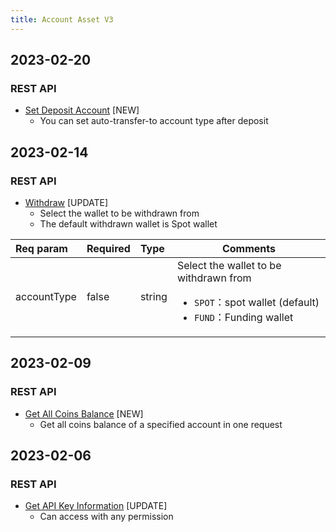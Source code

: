 ```yaml
---
title: Account Asset V3
---
```

## 2023-02-20
### REST API
* [Set Deposit Account](../account-asset/set-deposit-acct) [NEW]
    * You can set auto-transfer-to account type after deposit

## 2023-02-14
### REST API
* [Withdraw](../account-asset/withdraw) [UPDATE]
    * Select the wallet to be withdrawn from
    * The default withdrawn wallet is Spot wallet

| Req param | Required | Type | Comments|
|:----- |:-------|:-----|------ |
|accountType|false|string |Select the wallet to be withdrawn from <ul><li>`SPOT`：spot wallet (default)</li><li>`FUND`：Funding wallet</li></ul>|

## 2023-02-09
### REST API
* [Get All Coins Balance](../account-asset/all-balance) [NEW]
    * Get all coins balance of a specified account in one request

## 2023-02-06
### REST API
* [Get API Key Information](../account-asset/apikey-info) [UPDATE]
    * Can access with any permission
